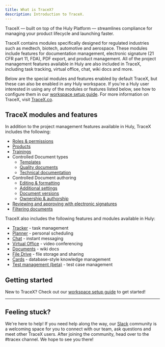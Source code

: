 ```yaml
---
title: What is TraceX?
description: Introduction to TraceX.
---
```



<YouTube id='COH9vVjLlsg' posterQuality='max' />

TraceX — built on top of the Huly Platform — streamlines compliance for managing your product lifecycle and launching faster.

TraceX contains modules specifically designed for regulated industries such as medtech, biotech, automotive and aerospace. These modules include features for documentation management, electronic signature (21 CFR part 11, FDA), PDF export, and product management. All of the project management features available in Huly are also included in TraceX, including task tracking, virtual office, chat, wiki docs and more.

Below are the special modules and features enabled by default TraceX, but these can also be enabled in any Huly workspace. If you're a Huly user interested in using any of the modules or features listed below, see how to configure them in our [workspace setup guide](/getting-started/workspace-setup). For more information on TraceX, visit <a href="https://tracex.co/" target="_blank">TraceX.co</a>.

## TraceX modules and features

In addition to the project management features available in Huly, TraceX includes the following:

* [Roles & permissions](/advanced-settings/roles)
* [Products](/additional-modules/products)
* [Trainings](/additional-modules/trainings)
* Controlled Document types
    * [Templates](/controlled-documents/templates)
    * [Quality documents](/controlled-documents/quality-documents)
    * [Technical documentation](/controlled-documents/technical-documentation)
* Controlled Document authoring
    * [Editing & formatting](/controlled-documents/editing-formatting)
    * [Additional settings](/controlled-documents/document-settings)
    * [Document versions](/controlled-documents/document-versions)
    * [Ownership & authorship](/controlled-documents/ownership-authorship)
* [Reviewing and approving with electronic signatures](/controlled-documents/review-approval)
* [Filtering documents](/controlled-documents/document-filtering)

TraceX also includes the following features and modules available in Huly:

* [Tracker](/task-tracking/creating-issues) - task management
* [Planner](/task-tracking/scheduling-action-items) - personal scheduling
* [Chat](/communication/sending-messages) - instant messaging
* [Virtual Office](/communication/virtual-office) - video conferencing
* [Documents](/knowledge-management/documents) - wiki docs
* [File Drive](/knowledge-management/drive) - file storage and sharing
* [Cards](/cards/cards-overview) - database-style knowledge management
* [Test management (beta)](/additional-modules/test-management) - test case management

## Getting started

New to TraceX? Check out our [workspace setup guide](/getting-started/workspace-setup) to get started!


---

## Feeling stuck?

We're here to help! If you need help along the way, our <a href="https://huly.link/slack" target="_blank">Slack</a> community is a welcoming space for you to connect with our team, ask questions and meet other TraceX users. After joining the community, head over to the #tracex channel. We hope to see you there!